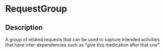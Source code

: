 # RequestGroup
 ## Description 
 A group of related requests that can be used to capture intended activities that have inter-dependencies such as "give this medication after that one".